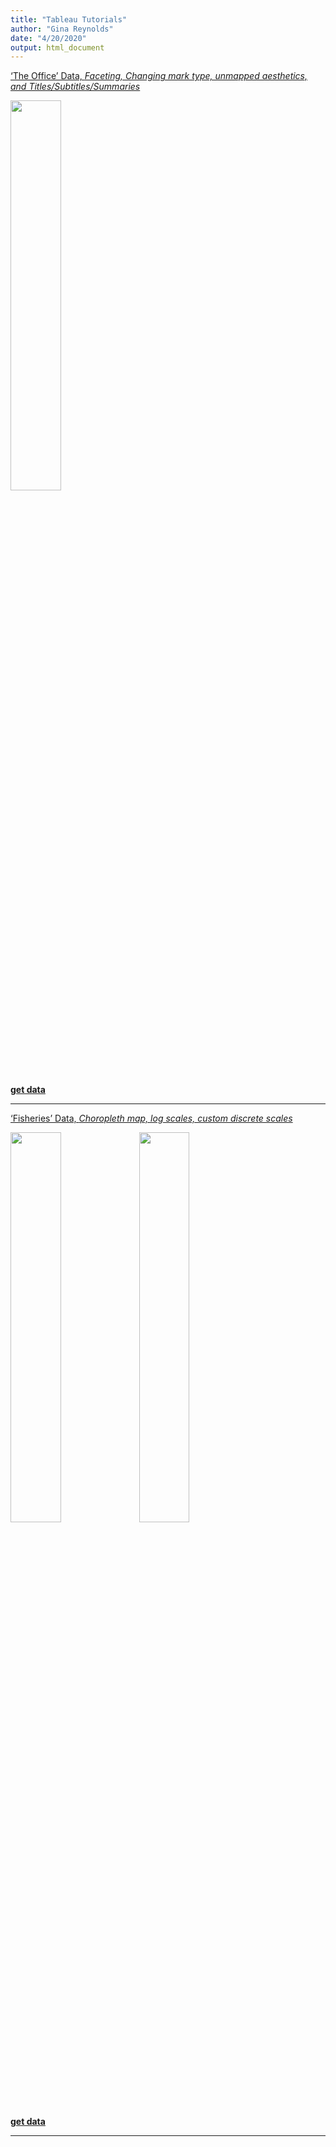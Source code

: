 ```yaml
---
title: "Tableau Tutorials"
author: "Gina Reynolds"
date: "4/20/2020"
output: html_document
---
```




['The Office' Data, *Faceting, Changing mark type, unmapped aesthetics, and Titles/Subtitles/Summaries*](the_office_tableau_flipbook.html){target="_blank"}    

![](the_office_facet/40.png){width=40%}

[**get data**](https://raw.githubusercontent.com/rfordatascience/tidytuesday/master/data/2020/2020-03-17/office_ratings.csv){width=40%}

---

['Fisheries' Data, *Choropleth map, log scales, custom discrete scales*](fisheries.html){target="_blank"}

![](fisheries/Untitled 40.png){width=40%}
![](fisheries/Untitled 16.png){width=40%}

[**get data**](https://raw.githubusercontent.com/EvaMaeRey/ggplot2_grammar_guide/master/exercises/fisheries.csv){target="_blank"}


---